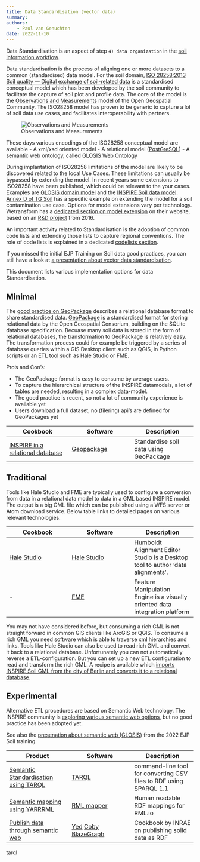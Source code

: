 ```yaml
---
title: Data Standardisation (vector data)
summary: 
authors:
    - Paul van Genuchten
date: 2022-11-10
---
```


Data Standardisation is an aspect of step `4) data organization` in the [soil information workflow](https://www.isric.org/index.php/utilise/community-practice).

Data standardisation is the process of aligning one or more datasets to a common (standardised) data model. For the soil domain, [ISO 28258:2013 Soil quality — Digital exchange of soil-related data](https://www.iso.org/obp/ui/#iso:std:iso:28258:ed-1:v1:en) is a standardised conceptual model which has been developed by the soil community to facilitate the capture of soil plot and profile data. The core of the model is the [Observations and Measurements](https://www.ogc.org/standard/om/) model of the Open Geospatial Community. The ISO28258 model has proven to be generic to capture a lot of soil data use cases, and facilitates interoperability with partners. 

![Observations and Measurements](https://52north.github.io/sensor-web-tutorial/images/om1.png)

These days various encodings of the ISO28258 conceptual model are available
-	A xml/xsd oriented model 
-	A relational model ([PostGreSQL](https://iso28258.isric.org)) 
-	A semantic web ontology, called [GLOSIS Web Ontology](http://w3id.org/glosis/model) 

During implantation of ISO28258 limitations of the model are likely to be  discovered related to the local Use Cases. These limitations can usually be bypassed by extending the model. In recent years some extensions to ISO28258 have been published, which could be relevant to the your cases. Examples are [GLOSIS domain model](https://www.fao.org/global-soil-partnership/areas-of-work/soil-information-and-data/en/) and the [INSPIRE Soil data model](https://inspire.ec.europa.eu/id/document/tg/so).  [Annex D of TG Soil](https://github.com/INSPIRE-MIF/technical-guidelines/blob/2022.2/data/so/dataspecification_so.adoc#soil-data-model-extensions-informative) has a specific example on extending the model for a soil contamination use case. Options for model extensions vary per technology. Wetransform has a [dedicated section on model extension](http://inspire-extensions.wetransform.to) on their website, based on an [R&D project](https://www.geonovum.nl/uploads/documents/20161121-INSPIRE-Extensions.pdf) from 2016. 

An important activity related to Standardisation is the adoption of common code lists and extending those lists to capture regional conventions. The role of code lists is explained in a dedicated [codelists section](codelists.qmd). 

If you missed the initial EJP Training on Soil data good practices, you can still have a look at [a presentation about vector data standardisation](https://wur.yuja.com/V/Video?v=195126&node=829569&a=1133213006&autoplay=1).

This document lists various implementation options for data Standardisation. 

## Minimal

The [good practice on GeoPackage](https://github.com/INSPIRE-MIF/gp-geopackage-encodings) describes a relational database format to share standardised data. [GeoPackage](https://www.geopackage.org/) is a standardised format for storing relational data by the Open Geospatial Consorium, building on the SQLite database specification. Becuase many soil data is stored in the form of relational databases, the transformation to GeoPackage is relatively easy. The transformation process could for example be triggered by a series of database queries within a GIS Desktop client such as QGIS, in Python scripts or an ETL tool such as Hale Studio or FME. 

Pro's and Con's:

- The GeoPackage format is easy to consume by average users.
- To capture the hierarchical structure of the INSPIRE datamodels, a lot of tables are needed, resulting in a complex data-model. 
- The good practice is recent, so not a lot of community experience is available yet 
- Users download a full dataset, no (filering) api's are defined for GeoPackages yet

| Cookbook | Software | Description |
| --- | --- | --- |
| [INSPIRE in a relational database](cookbook/glosis-db.qmd) | [Geopackage](https://www.geopackage.org) | Standardise soil data using GeoPackage |

## Traditional

Tools like Hale Studio and FME are typically used to configure a conversion from data in a relational data model to data in a GML based INSPIRE model. The output is a big GML file which can be published using a WFS server or Atom download service. Below table links to detailed pages on various relevant technologies.

| Cookbook | Software | Description |
| --- | --- | --- |
| [Hale Studio](cookbook/hale-studio.qmd) | [Hale Studio](https://wetransform.to/halestudio/) | Humboldt Alignment Editor Studio is a Desktop tool to author 'data alignments'. |
| - | [FME](https://www.safe.com/fme/) | Feature Manipulation Engine is a visually oriented data integration platform |

You may not have considered before, but consuming a rich GML is not straight forward in common GIS clients like ArcGIS or QGIS. To consume a rich GML you need software which is able to traverse xml hierarchies and links. Tools like Hale Studio can also be used to read rich GML and convert it back to a relational database. Unfortunately you can not automatically reverse a ETL-configuration. But you can set up a new ETL configuration to read and transform the rich GML. A recipe is available which [imports INSPIRE Soil GML from the city of Berlin and converts it to a relational database](cookbook/hale-studio-consume-gml.qmd).

## Experimental

Alternative ETL procedures are based on Semantic Web technology. The INSPIRE community is [exploring various semantic web options](https://inspire-eu-rdf.github.io/inspire-rdf-guidelines/), but no good practice has been adopted yet.

See also the [presenation about semantic web (GLOSIS)](https://wur.yuja.com/V/Video?v=184392&node=785996&a=2121794774&autoplay=1) from the 2022 EJP Soil training.

| Product | Software | Description |
| --- | --- | --- |
| [Semantic Standardisation using TARQL](cookbook/tarql.qmd) | [TARQL](https://github.com/tarql/tarql) | command-line tool for converting CSV files to RDF using SPARQL 1.1 |
| [Semantic mapping using YARRRML](cookbook/rml.qmd) | [RML mapper](https://rml.io/) | Human readable RDF mappings for RML.io |
| [Publish data through semantic web](https://doi.org/10.15454/YJLFZI) | [Yed](https://www.yworks.com/products/yed) [Coby](https://forgemia.inra.fr/anaee-dev/coby) [BlazeGraph](https://blazegraph.com/) | Cookbook by INRAE on publishing soild data as RDF | 
tarql


